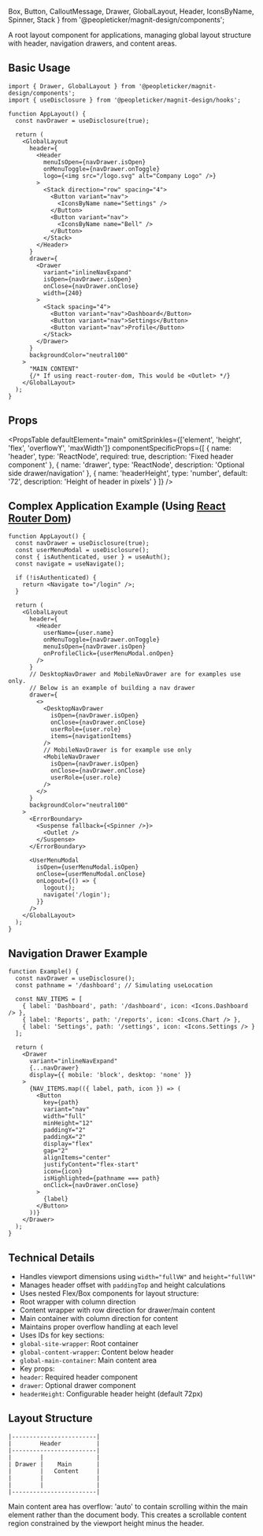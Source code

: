   Box,
  Button,
  CalloutMessage,
  Drawer,
  GlobalLayout,
  Header,
  IconsByName,
  Spinner,
  Stack
} from '@peopleticker/magnit-design/components';

A root layout component for applications, managing global layout structure with
header, navigation drawers, and content areas.

## Basic Usage

```tsx
import { Drawer, GlobalLayout } from '@peopleticker/magnit-design/components';
import { useDisclosure } from '@peopleticker/magnit-design/hooks';

function AppLayout() {
  const navDrawer = useDisclosure(true);

  return (
    <GlobalLayout
      header={
        <Header
          menuIsOpen={navDrawer.isOpen}
          onMenuToggle={navDrawer.onToggle}
          logo={<img src="/logo.svg" alt="Company Logo" />}
        >
          <Stack direction="row" spacing="4">
            <Button variant="nav">
              <IconsByName name="Settings" />
            </Button>
            <Button variant="nav">
              <IconsByName name="Bell" />
            </Button>
          </Stack>
        </Header>
      }
      drawer={
        <Drawer
          variant="inlineNavExpand"
          isOpen={navDrawer.isOpen}
          onClose={navDrawer.onClose}
          width={240}
        >
          <Stack spacing="4">
            <Button variant="nav">Dashboard</Button>
            <Button variant="nav">Settings</Button>
            <Button variant="nav">Profile</Button>
          </Stack>
        </Drawer>
      }
      backgroundColor="neutral100"
    >
      "MAIN CONTENT"
      {/* If using react-router-dom, This would be <Outlet> */}
    </GlobalLayout>
  );
}
```

## Props

<PropsTable
  defaultElement="main"
  omitSprinkles={['element', 'height', 'flex', 'overflowY', 'maxWidth']}
  componentSpecificProps={[
    {
      name: 'header',
      type: 'ReactNode',
      required: true,
      description: 'Fixed header component'
    },
    {
      name: 'drawer',
      type: 'ReactNode',
      description: 'Optional side drawer/navigation'
    },
    {
      name: 'headerHeight',
      type: 'number',
      default: '72',
      description: 'Height of header in pixels'
    }
  ]}
/>

## Complex Application Example (Using [React Router Dom](https://www.npmjs.com/package/react-router-dom))

```tsx
function AppLayout() {
  const navDrawer = useDisclosure(true);
  const userMenuModal = useDisclosure();
  const { isAuthenticated, user } = useAuth();
  const navigate = useNavigate();

  if (!isAuthenticated) {
    return <Navigate to="/login" />;
  }

  return (
    <GlobalLayout
      header={
        <Header
          userName={user.name}
          onMenuToggle={navDrawer.onToggle}
          menuIsOpen={navDrawer.isOpen}
          onProfileClick={userMenuModal.onOpen}
        />
      }
      // DesktopNavDrawer and MobileNavDrawer are for examples use only.
      // Below is an example of building a nav drawer
      drawer={
        <>
          <DesktopNavDrawer
            isOpen={navDrawer.isOpen}
            onClose={navDrawer.onClose}
            userRole={user.role}
            items={navigationItems}
          />
          // MobileNavDrawer is for example use only
          <MobileNavDrawer
            isOpen={navDrawer.isOpen}
            onClose={navDrawer.onClose}
            userRole={user.role}
          />
        </>
      }
      backgroundColor="neutral100"
    >
      <ErrorBoundary>
        <Suspense fallback={<Spinner />}>
          <Outlet />
        </Suspense>
      </ErrorBoundary>

      <UserMenuModal
        isOpen={userMenuModal.isOpen}
        onClose={userMenuModal.onClose}
        onLogout={() => {
          logout();
          navigate('/login');
        }}
      />
    </GlobalLayout>
  );
}
```

## Navigation Drawer Example

```tsx
function Example() {
  const navDrawer = useDisclosure();
  const pathname = '/dashboard'; // Simulating useLocation

  const NAV_ITEMS = [
    { label: 'Dashboard', path: '/dashboard', icon: <Icons.Dashboard /> },
    { label: 'Reports', path: '/reports', icon: <Icons.Chart /> },
    { label: 'Settings', path: '/settings', icon: <Icons.Settings /> }
  ];

  return (
    <Drawer
      variant="inlineNavExpand"
      {...navDrawer}
      display={{ mobile: 'block', desktop: 'none' }}
    >
      {NAV_ITEMS.map(({ label, path, icon }) => (
        <Button
          key={path}
          variant="nav"
          width="full"
          minHeight="12"
          paddingY="2"
          paddingX="2"
          display="flex"
          gap="2"
          alignItems="center"
          justifyContent="flex-start"
          icon={icon}
          isHighlighted={pathname === path}
          onClick={navDrawer.onClose}
        >
          {label}
        </Button>
      ))}
    </Drawer>
  );
}
```

## Technical Details

- Handles viewport dimensions using `width="fullVW"` and `height="fullVH"`
- Manages header offset with `paddingTop` and height calculations
- Uses nested Flex/Box components for layout structure:
- Root wrapper with column direction
- Content wrapper with row direction for drawer/main content
- Main container with column direction for content
- Maintains proper overflow handling at each level
- Uses IDs for key sections:
- `global-site-wrapper`: Root container
- `global-content-wrapper`: Content below header
- `global-main-container`: Main content area
- Key props:
- `header`: Required header component
- `drawer`: Optional drawer component
- `headerHeight`: Configurable header height (default 72px)

## Layout Structure

```
|------------------------|
|        Header          |
|------------------------|
|        |               |
| Drawer |    Main       |
|        |   Content     |
|        |               |
|        |               |
|------------------------|
```

<CalloutMessage fontSize="base">
  Main content area has overflow: 'auto' to contain scrolling within the main
  element rather than the document body. This creates a scrollable content
  region constrained by the viewport height minus the header.
</CalloutMessage>
